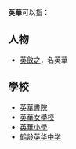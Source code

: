 '''英華'''可以指：
{{TOC right}}

== 人物 ==
* [[英斂之|英斂之]]，名英華

== 學校 ==
* [[英華書院|英華書院]]
* [[英華女學校|英華女學校]]
* [[英華小學|英華小學]]
* [[鹤龄英华中学|鹤龄英华中学]]

{{disambig|Cat=二字中國相關消歧義}}